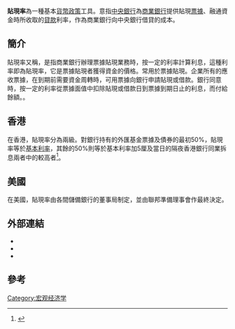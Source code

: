 {{Distinguish|折現率}}
'''貼現率'''為一種基本[[貨幣政策|貨幣政策]]工具。意指[[中央銀行|中央銀行]]為[[商業銀行|商業銀行]]提供貼現[[票據|票據]]、融通資金時所收取的[[貸款|貸款]]利率，作為商業銀行向中央銀行借貸的成本。

== 簡介 ==
貼現率又稱{{來源要求區|門檻比率|time=2019-07-25}}，是指商業銀行辦理票據貼現業務時，按一定的利率計算利息，這種利率即為貼現率，它是票據貼現者獲得資金的價格。常用於票據貼現。企業所有的應收票據，在到期前需要資金周轉時，可用票據向銀行申請貼現或借款。銀行同意時，按一定的利率從票據面值中扣除貼現或借款日到票據到期日止的利息，而付給餘額。{{來源請求區|貼現率的高低，主要根據金融市場利率來決定|time=2019-07-25}}。

== 香港 ==
在香港，貼現率分為兩級。對銀行持有的外匯基金票據及債券的最初50%，貼現率等於[[基本利率|基本利率]]，其餘的50%則等於基本利率加5厘及當日的隔夜香港銀行同業拆息兩者中的較高者<ref>{{Cite web|title=貼現率 (Discount Rate)|url=https://www.hkma.gov.hk/gdbook/chi/stroke12/discount_rate.shtml|accessdate=|author=|date=|format=|publisher=香港金融管理局|language=|archive-date=2019-07-24|archive-url=https://web.archive.org/web/20190724064253/https://www.hkma.gov.hk/gdbook/chi/stroke12/discount_rate.shtml|dead-url=no}}</ref>。

== 美國 ==
在美國，貼現率由各間儲備銀行的董事局制定，並由聯邦準備理事會作最終決定。

==外部連結==

*{{cite web |url=http://td.hkii.org/investu/168ch4/4-7.php |title=香港投資者學會大專投資教育部 |publisher=香港投資者學會 |archiveurl=https://archive.is/20031228184539/http://td.hkii.org/investu/168ch4/4-7.php |archivedate=2003-12-28 |accessdate=2015-09-14 |deadurl=yes }}
*{{cite web |url=http://www.hkma.gov.hk/gdbook/chi/stroke12/discount_rate.shtml |title=貼現率 |publisher=香港金融管理局 |accessdate=2015-09-14 |archive-date=2019-07-24 |archive-url=https://web.archive.org/web/20190724064253/https://www.hkma.gov.hk/gdbook/chi/stroke12/discount_rate.shtml |dead-url=no }}
*{{Cite web|title=The Discount Rate|url=https://www.federalreserve.gov/monetarypolicy/discountrate.htm|accessdate=|author=|date=|format=|publisher=Federal Reserve|language=|archive-date=2021-04-17|archive-url=https://web.archive.org/web/20210417154027/https://www.federalreserve.gov/monetarypolicy/discountrate.htm|dead-url=no}}

== 參考 ==
[[Category:宏观经济学|Category:宏观经济学]]